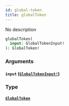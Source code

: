 ```yaml
---
id: global-token
title: globalToken
---
```


No description

```graphql
globalToken(
  input: GlobalTokenInput!
): GlobalToken!

```

### Arguments

#### `input` ([`GlobalTokenInput!`](/graphql/inputs/global-token-input))

### Type

#### [`GlobalToken`](/graphql/objects/global-token)

